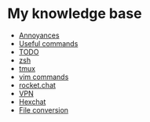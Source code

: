 = My knowledge base =
* [[Annoyances]]
* [[Useful commands]]
* [[TODO]]
* [[zsh]]
* [[tmux]]
* [[vim commands]]
* [[rocket.chat]]
* [[VPN]]
* [[Hexchat]]
* [[File conversion]]

